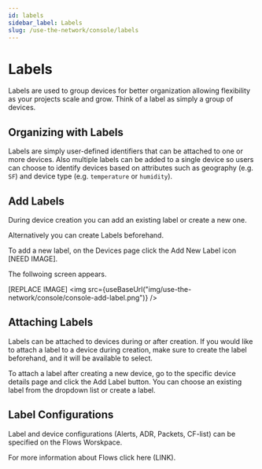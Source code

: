 ```yaml
---
id: labels
sidebar_label: Labels
slug: /use-the-network/console/labels
---
```


# Labels


Labels are used to group devices for better organization allowing flexibility as your projects scale and grow. Think of a label as simply a group of devices.

## Organizing with Labels

Labels are simply user-defined identifiers that can be attached to one or more devices. Also multiple labels can be added to a single device so users can choose to identify devices based on attributes such as geography \(e.g. `SF`\) and device type \(e.g. `temperature` or `humidity`\).

## Add Labels

During device creation you can add an existing label or create a new one.

Alternatively you can create Labels beforehand. 

To add a new label, on the Devices page click the Add New Label icon [NEED IMAGE].

The follwoing screen appears.

[REPLACE IMAGE]
<img src={useBaseUrl("img/use-the-network/console/console-add-label.png")} />

## Attaching Labels

Labels can be attached to devices during or after creation. If
you would like to attach a label to a device during creation,
make sure to create the label beforehand, and it will be available to select.

To attach a label after creating a new device,
go to the specific device details page and click the Add Label button. You can choose an existing label from the dropdown list or create a label.

## Label Configurations

Label and device configurations (Alerts, ADR, Packets, CF-list) can be specified on the Flows Worskpace. 

For more information about Flows click here (LINK).